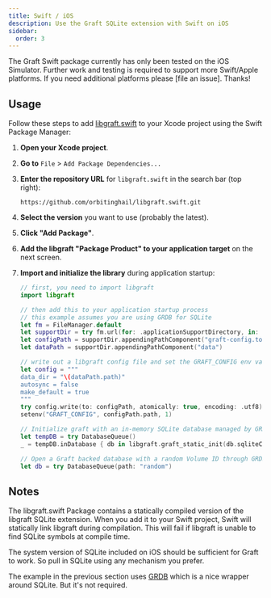 ```yaml
---
title: Swift / iOS
description: Use the Graft SQLite extension with Swift on iOS
sidebar:
  order: 3
---
```



<Aside type="caution">
  The Graft Swift package currently has only been tested on the iOS Simulator. Further work and testing is required to support more Swift/Apple platforms. If you need additional platforms please [file an issue]. Thanks!
</Aside>

## Usage

Follow these steps to add [libgraft.swift] to your Xcode project using the Swift Package Manager:

1. **Open your Xcode project**.

2. **Go to** `File` > `Add Package Dependencies...`

3. **Enter the repository URL** for `libgraft.swift` in the search bar (top right):

   ```
   https://github.com/orbitinghail/libgraft.swift.git
   ```

4. **Select the version** you want to use (probably the latest).

5. **Click "Add Package"**.

6. **Add the libgraft "Package Product" to your application target** on the next screen.

7. **Import and initialize the library** during application startup:

   ```swift
   // first, you need to import libgraft
   import libgraft
   ```

   ```swift
   // then add this to your application startup process
   // this example assumes you are using GRDB for SQLite
   let fm = FileManager.default
   let supportDir = try fm.url(for: .applicationSupportDirectory, in: .userDomainMask, appropriateFor: nil, create: true)
   let configPath = supportDir.appendingPathComponent("graft-config.toml")
   let dataPath = supportDir.appendingPathComponent("data")

   // write out a libgraft config file and set the GRAFT_CONFIG env variable
   let config = """
   data_dir = "\(dataPath.path)"
   autosync = false
   make_default = true
   """
   try config.write(to: configPath, atomically: true, encoding: .utf8)
   setenv("GRAFT_CONFIG", configPath.path, 1)

   // Initialize graft with an in-memory SQLite database managed by GRDB
   let tempDB = try DatabaseQueue()
   _ = tempDB.inDatabase { db in libgraft.graft_static_init(db.sqliteConnection) }

   // Open a Graft backed database with a random Volume ID through GRDB
   let db = try DatabaseQueue(path: "random")
   ```

## Notes

The libgraft.swift Package contains a statically compiled version of the libgraft SQLite extension. When you add it to your Swift project, Swift will statically link libgraft during compilation. This will fail if libgraft is unable to find SQLite symbols at compile time.

The system version of SQLite included on iOS should be sufficient for Graft to work. So pull in SQLite using any mechanism you prefer.

The example in the previous section uses [GRDB] which is a nice wrapper around SQLite. But it's not required.

[GRDB]: https://github.com/groue/GRDB.swift
[file an issue]: https://github.com/orbitinghail/graft/issues/new
[libgraft.swift]: https://github.com/orbitinghail/libgraft.swift
